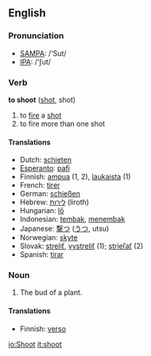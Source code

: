 ==English==
=== Pronunciation ===
*[[w:SAMPA|SAMPA]]: /'Sut/
*[[w:IPA|IPA]]: /'ʃut/

=== Verb ===

'''to shoot''' ([[shot]], shot)

# to [[fire]] a [[shot]]
# to fire more than one shot

==== Translations ====
*Dutch: [[schieten]]
*[[Esperanto]]: [[pafi]]
*Finnish: [[ampua]] (1, 2), [[laukaista]] (1)
*French: [[tirer]]
*German: [[schießen]]
*Hebrew: [[לירות]] (liroth)
*Hungarian: [[lő]]
*Indonesian: [[tembak]], [[tembak|menembak]]
*Japanese: [[撃つ]] ([[うつ]], utsu)
*Norwegian: [[skyte]]
*Slovak: [[streliť]], [[vystreliť]] (1); [[strieľať]] (2)
*Spanish: [[tirar]]

=== Noun ===

# The bud of a plant.

====Translations====
*Finnish: [[verso]]

[[io:Shoot]]
[[it:shoot]]